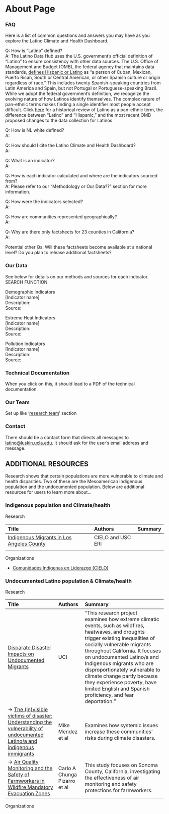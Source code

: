 
# About Page

### FAQ

Here is a list of common questions and answers you may have as you explore the Latino Climate and Health Dashboard.

<CustomComponent />

Q: How is “Latino” defined?  
A: The Latino Data Hub uses the U.S. government’s official definition of “Latino” to ensure consistency with other data sources. The U.S. Office of Management and Budget (OMB), the federal agency that maintains data standards, [defines Hispanic or Latino](https://www.census.gov/topics/population/hispanic-origin/about.html) as “a person of Cuban, Mexican, Puerto Rican, South or Central American, or other Spanish culture or origin regardless of race.” This includes twenty Spanish-speaking countries from Latin America and Spain, but not Portugal or Portuguese-speaking Brazil. While we adopt the federal government’s definition, we recognize the evolving nature of how Latinos identify themselves. The complex nature of pan-ethnic terms makes finding a single identifier most people accept difficult. Click [here](https://ucla.app.box.com/file/1327744350347?s=qqqtzbik6ia7yjqf315gvdon6m20ohd0) for a historical review of Latino as a pan-ethnic term, the difference between “Latino” and “Hispanic,” and the most recent OMB proposed changes to the data collection for Latinos.

Q: How is NL white defined?  
A:

Q: How should I cite the Latino Climate and Health Dashboard?  
A: 

Q: What is an indicator?    
A: 

Q: How is each indicator calculated and where are the indicators sourced from?  
A: Please refer to our “Methodology or Our Data??” section for more information. 

Q: How were the indicators selected?    
A:

Q: How are communities represented geographically?    
A:

Q: Why are there only factsheets for 23 counties in California?  
A: 

Potential other Qs: Will these factsheets become available at a national level? Do you plan to release additional factsheets? 

### Our Data 

See below for details on our methods and sources for each indicator.   
SEARCH FUNCTION 

Demographic Indicators   
\[Indicator name\]  
Description:   
Source: 

Extreme Heat Indicators   
\[Indicator name\]  
Description:   
Source: 

Pollution Indicators   
\[Indicator name\]  
Description:   
Source: 

### Technical Documentation

When you click on this, it should lead to a PDF of the technical documentation. 

### Our Team

Set up like ‘[research team](https://latinoterep.com)’ section

### Contact 

There should be a contact form that directs all messages to [latino@luskin.ucla.edu](mailto:latino@luskin.ucla.edu). It should ask for the user’s email address and message. 

## ADDITIONAL RESOURCES

Research shows that certain populations are more vulnerable to climate and health disparities. Two of these are the Mesoamerican Indigenous population and the undocumented population. Below are additional resources for users to learn more about…

### Indigenous population and Climate/health 

Research

| Title | Authors | Summary |
| :---- | :---- | :---- |
| [Indigenous Migrants in Los Angeles County](https://dornsife.usc.edu/eri/publications/indigenous-migrants-in-los-angeles-county/?mc_cid=ecbcae1f32&mc_eid=21f4d5b91f) | CIELO and USC ERI |  |
|  |  |  |

Organizations 

* [Comunidades Indigenas en Liderazgo (CIELO)](https://mycielo.org/)

### Undocumented Latino population & Climate/health

Research

| Title | Authors | Summary |
| :---- | :---- | :---- |
| [Disparate Disaster Impacts on Undocumented Migrants](https://greatcities.uic.edu/research/disparate-impact-undocumented-migrants/?utm_source=chatgpt.com)  | UCI  | “This research project examines how extreme climatic events, such as wildfires, heatwaves, and droughts trigger existing inequalities of socially vulnerable migrants throughout California. It focuses on undocumented Latino/a and Indigenous migrants who are disproportionately vulnerable to climate change partly because they experience poverty, have limited English and Spanish proficiency, and fear deportation.”  |
| \-\> [The (in)visible victims of disaster: Understanding the vulnerability of undocumented Latino/a and indigenous immigrants](https://pubmed.ncbi.nlm.nih.gov/32834081/) | Mike Mendez et al | Examines how systemic issues increase these communities' risks during climate disasters. |
| \-\> [Air Quality Monitoring and the Safety of Farmworkers in Wildfire Mandatory Evacuation Zones](https://pubmed.ncbi.nlm.nih.gov/38979060/)  | Carlo A Chunga Pizarro et al | This study focuses on Sonoma County, California, investigating the effectiveness of air monitoring and safety protections for farmworkers.  |

Organizations